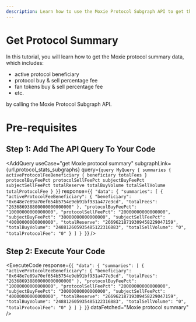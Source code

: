 ```yaml
---
description: Learn how to use the Moxie Protocol Subgraph API to get the Moxie protocol summary.
---
```



# Get Protocol Summary

In this tutorial, you will learn how to get the Moxie protocol summary data, which includes:

- active protocol beneficiary
- protocol buy & sell percentage fee
- fan tokens buy & sell percentage fee
- etc.

by calling the Moxie Protocol Subgraph API.

# Pre-requisites

<Prerequisites apiName="Moxie Protocol Subgraph" />

## Step 1: Add The API Query To Your Code

<AddQuery
  useCase="get Moxie protocol summary"
  subgraphLink={url.protocol_stats_subgraphs}
  query={`query MyQuery {
  summaries {
    activeProtocolFeeBeneficiary {
      beneficiary
      totalFees
    }
    protocolBuyFeePct
    protocolSellFeePct
    subjectBuyFeePct
    subjectSellFeePct
    totalReserve
    totalBuyVolume
    totalSellVolume
    totalProtocolFee
  }
}`}
  response={`{
  "data": {
    "summaries": [
      {
        "activeProtocolFeeBeneficiary": {
          "beneficiary": "0x648e7e89a70ef654b5754e9eb91bf931a477e3cd",
          "totalFees": "263686938800000000000000"
        },
        "protocolBuyFeePct": "10000000000000000",
        "protocolSellFeePct": "20000000000000000",
        "subjectBuyFeePct": "30000000000000000",
        "subjectSellFeePct": "40000000000000000",
        "totalReserve": "26696218719309458229047159",
        "totalBuyVolume": "248812605935485122316883",
        "totalSellVolume": "0",
        "totalProtocolFee": "0"
      }
    ]
  }
}`}
/>

## Step 2: Execute Your Code

<ExecuteCode
  response={`{
  "data": {
    "summaries": [
      {
        "activeProtocolFeeBeneficiary": {
          "beneficiary": "0x648e7e89a70ef654b5754e9eb91bf931a477e3cd",
          "totalFees": "263686938800000000000000"
        },
        "protocolBuyFeePct": "10000000000000000",
        "protocolSellFeePct": "20000000000000000",
        "subjectBuyFeePct": "30000000000000000",
        "subjectSellFeePct": "40000000000000000",
        "totalReserve": "26696218719309458229047159",
        "totalBuyVolume": "248812605935485122316883",
        "totalSellVolume": "0",
        "totalProtocolFee": "0"
      }
    ]
  }
}`}
  dataFetched="Moxie protocol summary"
/>

<DeveloperSupport />
